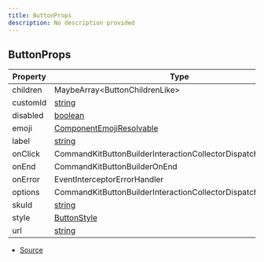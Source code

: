 ```yaml
---
title: ButtonProps
description: No description provided
---
```


## ButtonProps

| Property | Type | Value |
| ----------- | ----------- | ----------- |
| children | MaybeArray\<ButtonChildrenLike> | N/A |
| customId | [string](https://developer.mozilla.org/en-US/docs/Web/JavaScript/Reference/Global_Objects/String) | N/A |
| disabled | [boolean](https://developer.mozilla.org/en-US/docs/Web/JavaScript/Reference/Global_Objects/Boolean) | N/A |
| emoji | [ComponentEmojiResolvable](https://discord.js.org/docs/packages/discord.js/main/ComponentEmojiResolvable:TypeAlias) | N/A |
| label | [string](https://developer.mozilla.org/en-US/docs/Web/JavaScript/Reference/Global_Objects/String) | N/A |
| onClick | CommandKitButtonBuilderInteractionCollectorDispatch | N/A |
| onEnd | CommandKitButtonBuilderOnEnd | N/A |
| onError | EventInterceptorErrorHandler | N/A |
| options | CommandKitButtonBuilderInteractionCollectorDispatchContextData | N/A |
| skuId | [string](https://developer.mozilla.org/en-US/docs/Web/JavaScript/Reference/Global_Objects/String) | N/A |
| style | [ButtonStyle](https://discord-api-types.dev/api/discord-api-types-v10/enum/ButtonStyle) | N/A |
| url | [string](https://developer.mozilla.org/en-US/docs/Web/JavaScript/Reference/Global_Objects/String) | N/A |


- [Source](https://github.com/underctrl-io/commandkit/blob/141d1404ab18a8e659209a0fab65466bf3b6dd85/packages/commandkit/src/components/v1/button/Button.ts#L14)